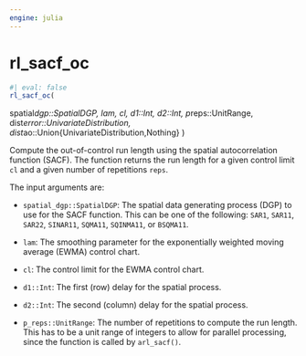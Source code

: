 ```yaml
---
engine: julia
---
```


# rl_sacf_oc {#sec-doc}
    

::: {.callout-note appearance="simple" title="docblock" collapse=false}    


```julia
#| eval: false
rl_sacf_oc(

```

spatial*dgp::SpatialDGP, lam, cl, d1::Int, d2::Int, p*reps::UnitRange,    dist*error::UnivariateDistribution, dist*ao::Union{UnivariateDistribution,Nothing} )
 
Compute the out-of-control run length using the spatial autocorrelation function (SACF). The function returns the run length for a given control limit `cl` and a given number of repetitions `reps`. 
 
The input arguments are:
 
  * `spatial_dgp::SpatialDGP`: The spatial data generating process (DGP) to use for
the SACF function. This can be one of the following: `SAR1`, `SAR11`, `SAR22`,    `SINAR11`, `SQMA11`, `SQINMA11`, or `BSQMA11`.
 
  * `lam`: The smoothing parameter for the exponentially weighted moving average (EWMA)
control chart.
 
  * `cl`: The control limit for the EWMA control chart.
  * `d1::Int`: The first (row) delay for the spatial process.
  * `d2::Int`: The second (column) delay for the spatial process.
  * `p_reps::UnitRange`: The number of repetitions to compute the run length. This
has to be a unit range of integers to allow for parallel processing, since the  function is called by `arl_sacf()`.
 


:::
    

